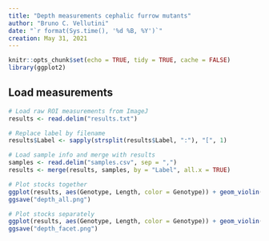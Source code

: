 ```yaml
---
title: "Depth measurements cephalic furrow mutants"
author: "Bruno C. Vellutini"
date: "`r format(Sys.time(), '%d %B, %Y')`"
creation: May 31, 2021
---
```


```r
knitr::opts_chunk$set(echo = TRUE, tidy = TRUE, cache = FALSE)
library(ggplot2)
```


## Load measurements

```r
# Load raw ROI measurements from ImageJ
results <- read.delim("results.txt")

# Replace label by filename
results$Label <- sapply(strsplit(results$Label, ":"), "[", 1)

# Load sample info and merge with results
samples <- read.delim("samples.csv", sep = ",")
results <- merge(results, samples, by = "Label", all.x = TRUE)

```

```r
# Plot stocks together
ggplot(results, aes(Genotype, Length, color = Genotype)) + geom_violin(draw_quantiles = c("0.5"), show.legend = FALSE) + geom_jitter(width = 0.1, show.legend = FALSE) + labs(x = "mutant", y = "depth") + scale_color_manual(values=c("#0072b2", "#e69f03")) + theme_classic()
ggsave("depth_all.png")

# Plot stocks separately
ggplot(results, aes(Genotype, Length, color = Genotype)) + geom_violin(draw_quantiles = c("0.5"), show.legend = FALSE) + geom_jitter(alpha = 0.8, width = 0.1, show.legend = FALSE) + facet_wrap(~Sample) + labs(x = "mutant", y = "depth") + scale_color_manual(values=c("#0072b2", "#e69f03")) + theme_classic()
ggsave("depth_facet.png")


```


